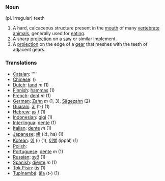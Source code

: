 ===Noun===
(pl. irregular) teeth

#A hard, calcaceous structure present in the [[mouth]] of many [[vertebrate]] [[animals]], generally used for [[eat]]ing.
#A sharp [[projection]] on a [[saw]] or similar implement.
#A [[projection]] on the edge of a [[gear]] that meshes with the teeth of adjacent gears.

=== Translations ===

*[[Catalan]]: [[]] ''''
*[[Chinese]]: [[]] ()
*[[Dutch]]: [[tand]] ''m'' (1)
*[[Finnish]]: [[hammas]] (1)
*[[French]]: [[dent]] ''m'' (1)
*[[German]]: [[Zahn]] ''m'' (1, 3), [[Sägezahn]] (2)
*[[Guarani]]: [[ãi]] (t-) (1)
*[[Hebrew]]: [[שן]] ''f'' (1)
*[[Indonesian]]: [[gigi]] (1)
*[[Interlingua]]: [[dente]] (1)
*[[Italian]]: [[dente]] ''m'' (1)
*[[Japanese]]: [[歯]] (は, ha) (1)
*[[Korean]]: [[이]] (i) (1), [[이빨]] (ippal) (1)
*[[Polish]]: [[]]
*[[Portuguese]]: [[dente]] ''m'' (1)
*[[Russian]]: [[зуб]] (1)
*[[Spanish]]: [[diente]] ''m'' (1)
*[[Tok Pisin]]: [[tis]] (1)
*[[Tupinambá]]: [[ãîa]] (t-) (1)